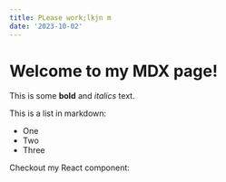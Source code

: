 ```yaml
---
title: PLease work;lkjn m
date: '2023-10-02'
---
```


# Welcome to my MDX page!

This is some **bold** and _italics_ text.

This is a list in markdown:

- One
- Two
- Three

Checkout my React component:

<QuoteBlock quote:yeah yeah name:me />
